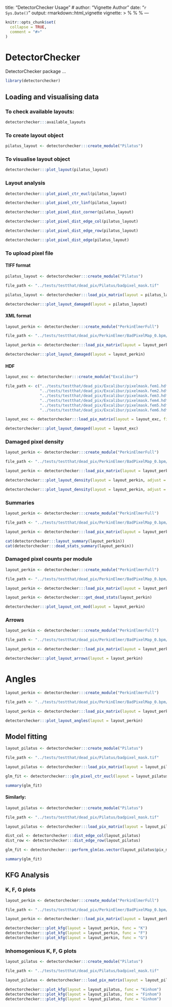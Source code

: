 
title: "DetectorChecker Usage"
# author: "Vignette Author"
date: "`r Sys.Date()`"
output: rmarkdown::html_vignette
vignette: >
  %\VignetteIndexEntry{Vignette Title}
  %\VignetteEngine{knitr::rmarkdown}
  %\VignetteEncoding{UTF-8}
---

```r
knitr::opts_chunk$set(
  collapse = TRUE,
  comment = "#>"
)
```

# DetectorChecker

DetectorChecker package ...
```r
library(detectorchecker)
```

## Loading and visualising data

### To check available layouts:

```r
detectorchecker:::available_layouts
```

### To create layout object

```r
pilatus_layout <- detectorchecker:::create_module("Pilatus")
```

### To visualise layout object

```r
detectorchecker:::plot_layout(pilatus_layout)
```

### Layout analysis

```r
detectorchecker:::plot_pixel_ctr_eucl(pilatus_layout)
```

```r
detectorchecker:::plot_pixel_ctr_linf(pilatus_layout)
```

```r
detectorchecker:::plot_pixel_dist_corner(pilatus_layout)
```

```r
detectorchecker:::plot_pixel_dist_edge_col(pilatus_layout)
```

```r
detectorchecker:::plot_pixel_dist_edge_row(pilatus_layout)
```

```r
detectorchecker:::plot_pixel_dist_edge(pilatus_layout)
```

### To upload pixel file

#### TIFF format

```r
pilatus_layout <- detectorchecker:::create_module("Pilatus")

file_path <- "../tests/testthat/dead_pix/Pilatus/badpixel_mask.tif"

pilatus_layout <- detectorchecker:::load_pix_matrix(layout = pilatus_layout, file_path = file_path)

detectorchecker:::plot_layout_damaged(layout = pilatus_layout)
```

#### XML format

```r
layout_perkin <- detectorchecker:::create_module("PerkinElmerFull")

file_path <- "../tests/testthat/dead_pix/PerkinElmer/BadPixelMap_0.bpm/BadPixelMap.bpm.xml"

layout_perkin <- detectorchecker:::load_pix_matrix(layout = layout_perkin, file_path = file_path)

detectorchecker:::plot_layout_damaged(layout = layout_perkin)
```

#### HDF

```r
layout_exc <- detectorchecker:::create_module("Excalibur")

file_path <- c("../tests/testthat/dead_pix/Excalibur/pixelmask.fem1.hdf", 
               "../tests/testthat/dead_pix/Excalibur/pixelmask.fem2.hdf",
               "../tests/testthat/dead_pix/Excalibur/pixelmask.fem3.hdf",
               "../tests/testthat/dead_pix/Excalibur/pixelmask.fem4.hdf",
               "../tests/testthat/dead_pix/Excalibur/pixelmask.fem5.hdf",
               "../tests/testthat/dead_pix/Excalibur/pixelmask.fem6.hdf")

layout_exc <- detectorchecker:::load_pix_matrix(layout = layout_exc, file_path = file_path)

detectorchecker:::plot_layout_damaged(layout = layout_exc)
```

### Damaged pixel density

```r
layout_perkin <- detectorchecker:::create_module("PerkinElmerFull")

file_path <- "../tests/testthat/dead_pix/PerkinElmer/BadPixelMap_0.bpm/BadPixelMap.bpm.xml"

layout_perkin <- detectorchecker:::load_pix_matrix(layout = layout_perkin, file_path = file_path)

detectorchecker:::plot_layout_density(layout = layout_perkin, adjust = 0.5)

detectorchecker:::plot_layout_density(layout = layout_perkin, adjust = 0.5, row = 1, col = 2)
```

### Summaries

```r
layout_perkin <- detectorchecker:::create_module("PerkinElmerFull")

file_path <- "../tests/testthat/dead_pix/PerkinElmer/BadPixelMap_0.bpm/BadPixelMap.bpm.xml"

layout_perkin <- detectorchecker:::load_pix_matrix(layout = layout_perkin, file_path = file_path)

cat(detectorchecker:::layout_summary(layout_perkin))
cat(detectorchecker:::dead_stats_summary(layout_perkin))
```

### Damaged pixel counts per module

```r
layout_perkin <- detectorchecker:::create_module("PerkinElmerFull")

file_path <- "../tests/testthat/dead_pix/PerkinElmer/BadPixelMap_0.bpm/BadPixelMap.bpm.xml"

layout_perkin <- detectorchecker:::load_pix_matrix(layout = layout_perkin, file_path = file_path)

layout_perkin <- detectorchecker:::get_dead_stats(layout_perkin)

detectorchecker:::plot_layout_cnt_mod(layout = layout_perkin)
```

### Arrows

```r
layout_perkin <- detectorchecker:::create_module("PerkinElmerFull")

file_path <- "../tests/testthat/dead_pix/PerkinElmer/BadPixelMap_0.bpm/BadPixelMap.bpm.xml"

layout_perkin <- detectorchecker:::load_pix_matrix(layout = layout_perkin, file_path = file_path)

detectorchecker:::plot_layout_arrows(layout = layout_perkin)
```

# Angles

```r
layout_perkin <- detectorchecker:::create_module("PerkinElmerFull")

file_path <- "../tests/testthat/dead_pix/PerkinElmer/BadPixelMap_0.bpm/BadPixelMap.bpm.xml"

layout_perkin <- detectorchecker:::load_pix_matrix(layout = layout_perkin, file_path = file_path)

detectorchecker:::plot_layout_angles(layout = layout_perkin)
```

## Model fitting

```r
layout_pilatus <- detectorchecker:::create_module("Pilatus")

file_path <- "../tests/testthat/dead_pix/Pilatus/badpixel_mask.tif"

layout_pilatus <- detectorchecker:::load_pix_matrix(layout = layout_pilatus, file_path = file_path)

glm_fit <- detectorchecker:::glm_pixel_ctr_eucl(layout = layout_pilatus)

summary(glm_fit)
```

#### Similarly:
```r
layout_pilatus <- detectorchecker:::create_module("Pilatus")

file_path <- "../tests/testthat/dead_pix/Pilatus/badpixel_mask.tif"

layout_pilatus <- detectorchecker:::load_pix_matrix(layout = layout_pilatus, file_path = file_path)

dist_col <- detectorchecker:::dist_edge_col(layout_pilatus)
dist_row <- detectorchecker:::dist_edge_row(layout_pilatus)

glm_fit <- detectorchecker:::perform_glm(as.vector(layout_pilatus$pix_matrix) ~ as.vector(dist_col) + as.vector(dist_row))

summary(glm_fit)

```

## KFG Analysis

### K, F, G plots

```r
layout_perkin <- detectorchecker:::create_module("PerkinElmerFull")

file_path <- "../tests/testthat/dead_pix/PerkinElmer/BadPixelMap_0.bpm/BadPixelMap.bpm.xml"

layout_perkin <- detectorchecker:::load_pix_matrix(layout = layout_perkin, file_path = file_path)

detectorchecker:::plot_kfg(layout = layout_perkin, func = "K")
detectorchecker:::plot_kfg(layout = layout_perkin, func = "F")
detectorchecker:::plot_kfg(layout = layout_perkin, func = "G")
```

### Inhomogenious K, F, G plots

```r
layout_pilatus <- detectorchecker:::create_module("Pilatus")

file_path <- "../tests/testthat/dead_pix/Pilatus/badpixel_mask.tif"

layout_pilatus <- detectorchecker:::load_pix_matrix(layout = layout_pilatus, file_path = file_path)

detectorchecker:::plot_kfg(layout = layout_pilatus, func = "Kinhom")
detectorchecker:::plot_kfg(layout = layout_pilatus, func = "Finhom")
detectorchecker:::plot_kfg(layout = layout_pilatus, func = "Ginhom")
```
